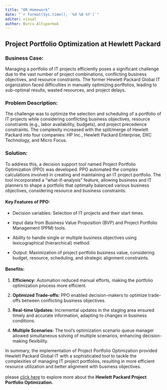 ```yaml
---
title: "OR Homework"
date: "`r format(Sys.time(), '%d %B %Y')`"
editor: visual
author: Burcu Altıparmak
---
```


## **Project Portfolio Optimization at Hewlett Packard**

### **Business Case:**

Managing a portfolio of IT projects efficiently poses a significant challenge due to the vast number of project combinations, conflicting business objectives, and resource constraints. The former Hewlett Packard Global IT organization faced difficulties in manually optimizing portfolios, leading to sub-optimal results, wasted resources, and project delays.

### **Problem Description:**

The challenge was to optimize the selection and scheduling of a portfolio of IT projects while considering conflicting business objectives, resource constraints (e.g., labor availability, budgets), and project precedence constraints. The complexity increased with the split/merge of Hewlett Packard into four companies: HP Inc., Hewlett Packard Enterprise, DXC Technology, and Micro Focus.

### **Solution:**

To address this, a decision support tool named Project Portfolio Optimization (PPO) was developed. PPO automated the complex calculations involved in creating and maintaining an IT project portfolio. The tool incorporated a "what-if-analysis" feature, allowing business and IT planners to shape a portfolio that optimally balanced various business objectives, considering resource and business constraints.

#### **Key Features of PPO:**

-   Decision variables: Selection of IT projects and their start times.

-   Input data from Business Value Proposition (BVP) and Project Portfolio Management (PPM) tools.

-   Ability to handle single or multiple business objectives using lexicographical (hierarchical) method.

-   Output: Maximization of project portfolio business value, considering budget, resource, scheduling, and strategic alignment constraints.

#### **Benefits:**

1.  **Efficiency:** Automation reduced manual efforts, making the portfolio optimization process more efficient.

2.  **Optimized Trade-offs:** PPO enabled decision-makers to optimize trade-offs between conflicting business objectives.

3.  **Real-time Updates:** Incremental updates in the staging area ensured timely and accurate information, adapting to changes in business conditions.

4.  **Multiple Scenarios:** The tool's optimization scenario queue manager allowed simultaneous solving of multiple scenarios, enhancing decision-making flexibility.

In summary, the implementation of Project Portfolio Optimization provided Hewlett Packard Global IT with a sophisticated tool to tackle the complexities of managing IT project portfolios, resulting in more efficient resource utilization and better alignment with business objectives.\
\
please [click here](IT project portfolio optimization to maximize business value with respect to budget, resources, scheduling and strategic alignment.) to explore more about the **Hewlett Packard Project Portfolio Optimization.**
